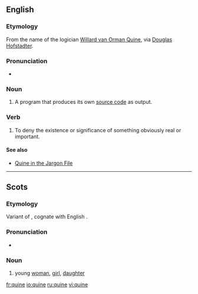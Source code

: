 ==English==
{{wikipedia}}

===Etymology===
From the name of the logician [[w:Willard Van Orman Quine|Willard van Orman Quine]], via [[w:Douglas Hofstadter|Douglas Hofstadter]].

===Pronunciation===
* {{a|US}} {{X-SAMPA|/kwaIn/}}

===Noun===
{{en-noun}}

# {{computing}} A program that produces its own [[source code]] as output.

===Verb===
{{en-verb|quin|es}}

# {{philosophy}} To deny the existence or significance of something obviously real or important.

====See also====
* [http://www.catb.org/jargon/html/Q/quine.html Quine in the Jargon File]

----

==Scots==

===Etymology===
Variant of {{term|quean|lang=sco}}, cognate with English {{term|queen}}.

===Pronunciation===
* {{IPA|/kwəin/|lang=sco}}

===Noun===
{{sco-noun}}

# {{Doric}} young [[woman]], [[girl]], [[daughter]]

[[fr:quine]]
[[io:quine]]
[[ru:quine]]
[[vi:quine]]